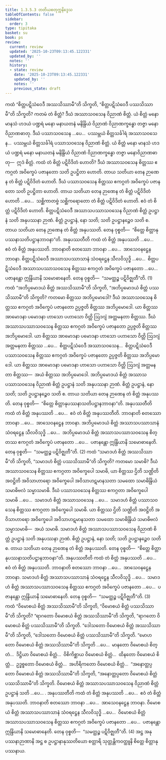 ```yaml
---
title: 1.3.5.3 တတိယစတုက္ကနိဒ္ဒေသ
tableOfContents: false
sidebar:
  order: 3
type: tipitaka
basket: su
book: ps
review:
  current: review
  updated: '2025-10-23T09:13:45.122331'
  updated_by: ''
  notes: ''
  history:
  - state: review
    date: '2025-10-23T09:13:45.122331'
    updated_by: ''
    notes: ''
    previous_state: draft
---
```



<ReviewStatus review={frontmatter.review} showDetails={true} />

<HypothesisAnnotation frontmatter={frontmatter} />

<DynamicBreadcrumb />

<Division number="176" book="ps" e="ch" v="26" p="188">

<Paragraph number="969" book="ps">
ကထံ “စိတ္တပဋိသံဝေဒီ အဿသိဿာမီ”တိ သိက္ခတိ, “စိတ္တပဋိသံဝေဒီ ပဿသိဿာမီ”တိ သိက္ခတိ? ကတမံ တံ စိတ္တံ? ဒီဃံ အဿာသဝသေန ဝိညာဏံ စိတ္တံ. ယံ စိတ္တံ မနော မာနသံ ဟဒယံ ပဏ္ဍရံ မနော မနာယတနံ မနိန္ဒြိယံ ဝိညာဏံ ဝိညာဏက္ခန္ဓော တဇ္ဇာ မနောဝိညာဏဓာတု. ဒီဃံ ပဿာသဝသေန …ပေ…  ပဿမ္ဘယံ စိတ္တသင်္ခါရံ အဿာသဝသေန…  ပဿမ္ဘယံ စိတ္တသင်္ခါရံ ပဿာသဝသေန ဝိညာဏံ စိတ္တံ. ယံ စိတ္တံ မနော မာနသံ ဟဒယံ ပဏ္ဍရံ မနော မနာယတနံ မနိန္ဒြိယံ ဝိညာဏံ ဝိညာဏက္ခန္ဓော တဇ္ဇာ မနောဝိညာဏဓာတု—  ဣဒံ စိတ္တံ.
</Paragraph>

<Paragraph number="970" book="ps">
ကထံ တံ စိတ္တံ ပဋိဝိဒိတံ ဟောတိ? ဒီဃံ အဿာသဝသေန စိတ္တဿ ဧကဂ္ဂတံ အဝိက္ခေပံ ပဇာနတော သတိ ဥပဋ္ဌိတာ ဟောတိ. တာယ သတိယာ တေန ဉာဏေန တံ စိတ္တံ ပဋိဝိဒိတံ ဟောတိ. ဒီဃံ ပဿာသဝသေန စိတ္တဿ ဧကဂ္ဂတံ အဝိက္ခေပံ ပဇာနတော သတိ ဥပဋ္ဌိတာ ဟောတိ. တာယ သတိယာ တေန ဉာဏေန တံ စိတ္တံ ပဋိဝိဒိတံ ဟောတိ …ပေ…  သစ္ဆိကာတဗ္ဗံ သစ္ဆိကရောတော တံ စိတ္တံ ပဋိဝိဒိတံ ဟောတိ. ဧဝံ တံ စိတ္တံ ပဋိဝိဒိတံ ဟောတိ. စိတ္တပဋိသံဝေဒီ အဿာသပဿာသဝသေန ဝိညာဏံ စိတ္တံ ဥပဋ္ဌာနံ သတိ အနုပဿနာ ဉာဏံ. စိတ္တံ ဥပဋ္ဌာနံ, နော သတိ; သတိ ဥပဋ္ဌာနဉ္စေဝ သတိ စ. တာယ သတိယာ တေန ဉာဏေန တံ စိတ္တံ အနုပဿတိ. တေန ဝုစ္စတိ—  “စိတ္တေ စိတ္တာနုပဿနာသတိပဋ္ဌာနဘာဝနာ”တိ.
</Paragraph>

<Paragraph number="971" book="ps">
<Emphasis>အနုပဿတီ</Emphasis>တိ ကထံ တံ စိတ္တံ အနုပဿတိ …ပေ…  ဧဝံ တံ စိတ္တံ အနုပဿတိ. <Emphasis>ဘာဝနာ</Emphasis>တိ စတဿော ဘာဝနာ …ပေ…  အာသေဝနဋ္ဌေန ဘာဝနာ. စိတ္တပဋိသံဝေဒီ အဿာသပဿာသာနံ သံဝရဋ္ဌေန သီလဝိသုဒ္ဓိ …ပေ…  စိတ္တပဋိသံဝေဒီ အဿာသပဿာသဝသေန စိတ္တဿ ဧကဂ္ဂတံ အဝိက္ခေပံ ပဇာနတော …ပေ…  ပဇာနန္တော ဣန္ဒြိယာနိ သမောဓာနေတိ. တေန ဝုစ္စတိ—  “သမတ္ထဉ္စ ပဋိဝိဇ္ဈတီ”တိ. (1)
</Paragraph>

</Division>
<Division number="177" book="ps" e="ch" v="26" p="189">

<Paragraph number="972" book="ps">
ကထံ “အဘိပ္ပမောဒယံ စိတ္တံ အဿသိဿာမီ”တိ သိက္ခတိ, “အဘိပ္ပမောဒယံ စိတ္တံ ပဿသိဿာမီ”တိ သိက္ခတိ? ကတမော စိတ္တဿ အဘိပ္ပမောဒေါ? ဒီဃံ အဿာသဝသေန စိတ္တဿ ဧကဂ္ဂတံ အဝိက္ခေပံ ပဇာနတော ဥပ္ပဇ္ဇတိ စိတ္တဿ အဘိပ္ပမောဒေါ. ယာ စိတ္တဿ အာမောဒနာ ပမောဒနာ ဟာသော ပဟာသော ဝိတ္တိ ဩဒဂျံ အတ္တမနတာ စိတ္တဿ. ဒီဃံ အဿာသပဿာသဝသေန စိတ္တဿ ဧကဂ္ဂတံ အဝိက္ခေပံ ပဇာနတော ဥပ္ပဇ္ဇတိ စိတ္တဿ အဘိပ္ပမောဒေါ. ယာ စိတ္တဿ အာမောဒနာ ပမောဒနာ ဟာသော ပဟာသော ဝိတ္တိ ဩဒဂျံ အတ္တမနတာ စိတ္တဿ …ပေ…  စိတ္တပဋိသံဝေဒီ အဿာသဝသေန…  စိတ္တပဋိသံဝေဒီ ပဿာသဝသေန စိတ္တဿ ဧကဂ္ဂတံ အဝိက္ခေပံ ပဇာနတော ဥပ္ပဇ္ဇတိ စိတ္တဿ အဘိပ္ပမောဒေါ. ယာ စိတ္တဿ အာမောဒနာ ပမောဒနာ ဟာသော ပဟာသော ဝိတ္တိ ဩဒဂျံ အတ္တမနတာ စိတ္တဿ—  အယံ စိတ္တဿ အဘိပ္ပမောဒေါ. အဘိပ္ပမောဒယံ စိတ္တံ အဿာသပဿာသဝသေန ဝိညာဏံ စိတ္တံ ဥပဋ္ဌာနံ သတိ အနုပဿနာ ဉာဏံ. စိတ္တံ ဥပဋ္ဌာနံ, နော သတိ; သတိ ဥပဋ္ဌာနဉ္စေဝ သတိ စ. တာယ သတိယာ တေန ဉာဏေန တံ စိတ္တံ အနုပဿတိ. တေန ဝုစ္စတိ—  “စိတ္တေ စိတ္တာနုပဿနာသတိပဋ္ဌာနဘာဝနာ”တိ.
</Paragraph>

<Paragraph number="973" book="ps">
<Emphasis>အနုပဿတီ</Emphasis>တိ ကထံ တံ စိတ္တံ အနုပဿတိ …ပေ…  ဧဝံ တံ စိတ္တံ အနုပဿတီတိ. <Emphasis>ဘာဝနာ</Emphasis>တိ စတဿော ဘာဝနာ …ပေ…  အာသေဝနဋ္ဌေန ဘာဝနာ. အဘိပ္ပမောဒယံ စိတ္တံ အဿာသပဿာသာနံ သံဝရဋ္ဌေန သီလဝိသုဒ္ဓိ …ပေ…  အဘိပ္ပမောဒယံ စိတ္တံ အဿာသပဿာသဝသေန စိတ္တဿ ဧကဂ္ဂတံ အဝိက္ခေပံ ပဇာနတော …ပေ…  ပဇာနန္တော ဣန္ဒြိယာနိ သမောဓာနေတိ. တေန ဝုစ္စတိ—  “သမတ္ထဉ္စ ပဋိဝိဇ္ဈတီ”တိ. (2)
</Paragraph>

</Division>
<Division number="178" book="ps" e="ch" v="26" p="190">

<Paragraph number="974" book="ps">
ကထံ “သမာဒဟံ စိတ္တံ အဿသိဿာမီ”တိ သိက္ခတိ, “သမာဒဟံ စိတ္တံ ပဿသိဿာမီ”တိ သိက္ခတိ? ကတမော သမာဓိ? ဒီဃံ အဿာသဝသေန စိတ္တဿ ဧကဂ္ဂတာ အဝိက္ခေပေါ သမာဓိ, ယာ စိတ္တဿ ဌိတိ သဏ္ဌိတိ အဝဋ္ဌိတိ အဝိသာဟာရော အဝိက္ခေပေါ အဝိသာဟဋမာနသတာ သမထော သမာဓိန္ဒြိယံ သမာဓိဗလံ သမ္မာသမာဓိ. ဒီဃံ ပဿာသဝသေန စိတ္တဿ ဧကဂ္ဂတာ အဝိက္ခေပေါ သမာဓိ …ပေ…  သမာဒဟံ စိတ္တံ အဿာသဝသေန …ပေ…  သမာဒဟံ စိတ္တံ ပဿာသဝသေန စိတ္တဿ ဧကဂ္ဂတာ အဝိက္ခေပေါ သမာဓိ. ယာ စိတ္တဿ ဌိတိ သဏ္ဌိတိ အဝဋ္ဌိတိ အဝိသာဟာရော အဝိက္ခေပေါ အဝိသာဟဋမာနသတာ သမထော သမာဓိန္ဒြိယံ သမာဓိဗလံ သမ္မာသမာဓိ—  အယံ သမာဓိ. သမာဒဟံ စိတ္တံ အဿာသပဿာသဝသေန ဝိညာဏံ စိတ္တံ ဥပဋ္ဌာနံ သတိ အနုပဿနာ ဉာဏံ. စိတ္တံ ဥပဋ္ဌာနံ, နော သတိ; သတိ ဥပဋ္ဌာနဉ္စေဝ သတိ စ. တာယ သတိယာ တေန ဉာဏေန တံ စိတ္တံ အနုပဿတိ. တေန ဝုစ္စတိ—  “စိတ္တေ စိတ္တာနုပဿနာသတိပဋ္ဌာနဘာဝနာ”တိ.
</Paragraph>

<Paragraph number="975" book="ps">
<Emphasis>အနုပဿတီ</Emphasis>တိ ကထံ တံ စိတ္တံ အနုပဿတိ …ပေ…  ဧဝံ တံ စိတ္တံ အနုပဿတိ. <Emphasis>ဘာဝနာ</Emphasis>တိ စတဿော ဘာဝနာ …ပေ…  အာသေဝနဋ္ဌေန ဘာဝနာ. သမာဒဟံ စိတ္တံ အဿာသပဿာသာနံ သံဝရဋ္ဌေန သီလဝိသုဒ္ဓိ …ပေ…  သမာဒဟံ စိတ္တံ အဿာသပဿာသဝသေန စိတ္တဿ ဧကဂ္ဂတံ အဝိက္ခေပံ ပဇာနတော …ပေ…  ပဇာနန္တော ဣန္ဒြိယာနိ သမောဓာနေတိ. တေန ဝုစ္စတိ—  “သမတ္ထဉ္စ ပဋိဝိဇ္ဈတီ”တိ. (3)
</Paragraph>

</Division>
<Division number="179" book="ps" e="ch" v="26" p="191">

<Paragraph number="976" book="ps">
ကထံ “ဝိမောစယံ စိတ္တံ အဿသိဿာမီ”တိ သိက္ခတိ, “ဝိမောစယံ စိတ္တံ ပဿသိဿာမီ”တိ သိက္ခတိ? “ရာဂတော ဝိမောစယံ စိတ္တံ အဿသိဿာမီ”တိ သိက္ခတိ, “ရာဂတော ဝိမောစယံ စိတ္တံ ပဿသိဿာမီ”တိ သိက္ခတိ. “ဒေါသတော ဝိမောစယံ စိတ္တံ အဿသိဿာမီ”တိ သိက္ခတိ, “ဒေါသတော ဝိမောစယံ စိတ္တံ ပဿသိဿာမီ”တိ သိက္ခတိ. “မောဟတော ဝိမောစယံ စိတ္တံ အဿသိဿာမီ”တိ သိက္ခတိ …ပေ…  မာနတော ဝိမောစယံ စိတ္တံ…  ဒိဋ္ဌိယာ ဝိမောစယံ စိတ္တံ…  ဝိစိကိစ္ဆာယ ဝိမောစယံ စိတ္တံ…  ထိနတော ဝိမောစယံ စိတ္တံ…  ဥဒ္ဓစ္စတော ဝိမောစယံ စိတ္တံ…  အဟိရိကတော ဝိမောစယံ စိတ္တံ…  “အနောတ္တပ္ပတော ဝိမောစယံ စိတ္တံ အဿသိဿာမီ”တိ သိက္ခတိ, “အနောတ္တပ္ပတော ဝိမောစယံ စိတ္တံ ပဿသိဿာမီ”တိ သိက္ခတိ. ဝိမောစယံ စိတ္တံ အဿာသပဿာသဝသေန ဝိညာဏံ စိတ္တံ ဥပဋ္ဌာနံ သတိ …ပေ… .
</Paragraph>

<Paragraph number="977" book="ps">
<Emphasis>အနုပဿတီ</Emphasis>တိ ကထံ တံ စိတ္တံ အနုပဿတိ …ပေ…  ဧဝံ တံ စိတ္တံ အနုပဿတိ. <Emphasis>ဘာဝနာ</Emphasis>တိ စတဿော ဘာဝနာ …ပေ…  အာသေဝနဋ္ဌေန ဘာဝနာ. ဝိမောစယံ စိတ္တံ အဿာသပဿာသာနံ သံဝရဋ္ဌေန သီလဝိသုဒ္ဓိ …ပေ…  ဝိမောစယံ စိတ္တံ အဿာသပဿာသဝသေန စိတ္တဿ ဧကဂ္ဂတံ အဝိက္ခေပံ ပဇာနတော …ပေ…  ပဇာနန္တော ဣန္ဒြိယာနိ သမောဓာနေတိ. တေန ဝုစ္စတိ—  “သမတ္ထဉ္စ ပဋိဝိဇ္ဈတီ”တိ. (4)
</Paragraph>

<Paragraph number="978" book="ps">
အဋ္ဌ အနုပဿနာဉာဏာနိ အဋ္ဌ စ ဥပဋ္ဌာနာနုဿတိယော စတ္တာရိ သုတ္တန္တိကဝတ္ထူနိ စိတ္တေ စိတ္တာနုပဿနာယ.
</Paragraph>
</Division>